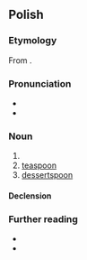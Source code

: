 {{also|łyżeczką}}
==Polish==
{{wp|lang=pl}}

===Etymology===
From {{affix|pl|łyżka|-eczka}}.

===Pronunciation===
* {{pl-IPA}}
* {{audio|pl|Pl-łyżeczka.ogg|audio}}

===Noun===
{{pl-noun|f}}

# {{diminutive of|pl|łyżka}}
# [[teaspoon]]
# [[dessertspoon]]

====Declension====
{{pl-decl-noun-f}}

===Further reading===
* {{R:pl:WSJP}}
* {{R:PWN}}

{{c|pl|Cutlery}}
